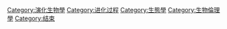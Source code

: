 {{catmore|滅絕}}
{{Commonscat|Extinction}}

[[Category:演化生物學|Category:演化生物學]]
[[Category:进化过程|Category:进化过程]]
[[Category:生態學|Category:生態學]]
[[Category:生物倫理學|Category:生物倫理學]]
[[Category:结束|Category:结束]]